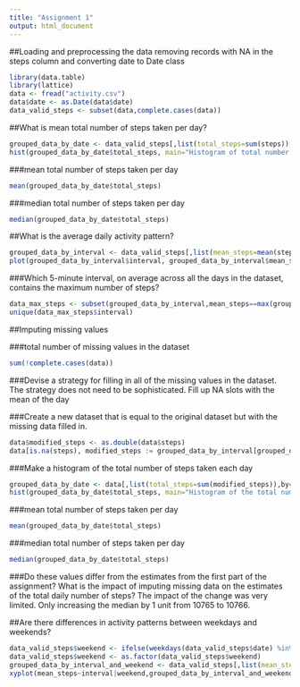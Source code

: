 ```yaml
---
title: "Assignment 1"
output: html_document
---
```


##Loading and preprocessing the data
removing records with NA in the steps column and converting date to Date class
```r
library(data.table)
library(lattice)
data <- fread("activity.csv")
data$date <- as.Date(data$date)
data_valid_steps <- subset(data,complete.cases(data))
```


##What is mean total number of steps taken per day?
```r
grouped_data_by_date <- data_valid_steps[,list(total_steps=sum(steps)),by=date]
hist(grouped_data_by_date$total_steps, main="Histogram of total number of steps taken per day", xlab="Total number of steps taken per day")
````

###mean total number of steps taken per day
```r
mean(grouped_data_by_date$total_steps)
````

###median total number of steps taken per day
```r
median(grouped_data_by_date$total_steps)
````

##What is the average daily activity pattern?
```r
grouped_data_by_interval <- data_valid_steps[,list(mean_steps=mean(steps)),by=interval]
plot(grouped_data_by_interval$interval, grouped_data_by_interval$mean_steps, type = "l", xlab="Interval", ylab="Average daily activity")
````

###Which 5-minute interval, on average across all the days in the dataset, contains the maximum number of steps?
```r
data_max_steps <- subset(grouped_data_by_interval,mean_steps==max(grouped_data_by_interval$mean_steps))
unique(data_max_steps$interval)
````


##Imputing missing values

###total number of missing values in the dataset
```r
sum(!complete.cases(data))
````

###Devise a strategy for filling in all of the missing values in the dataset. The strategy does not need to be sophisticated.
Fill up NA slots with the mean of the day

###Create a new dataset that is equal to the original dataset but with the missing data filled in.
```r
data$modified_steps <- as.double(data$steps)
data[is.na(steps), modified_steps := grouped_data_by_interval[grouped_data_by_interval$interval==interval]$mean_step]
````


###Make a histogram of the total number of steps taken each day 
```r
grouped_data_by_date <- data[,list(total_steps=sum(modified_steps)),by=date]
hist(grouped_data_by_date$total_steps, main="Histogram of the total number of steps taken each day", xlab="Number of steps taken each day ")
````

###mean total number of steps taken per day
```r
mean(grouped_data_by_date$total_steps)
````

###median total number of steps taken per day
```r
median(grouped_data_by_date$total_steps)
````

###Do these values differ from the estimates from the first part of the assignment? What is the impact of imputing missing data on the estimates of the total daily number of steps?
The impact of the change was very limited. Only increasing the median by 1 unit from 10765 to 10766.

##Are there differences in activity patterns between weekdays and weekends?
```r
data_valid_steps$weekend <- ifelse(weekdays(data_valid_steps$date) %in% c("Saturday","Sunday"), "weekend", "weekday")
data_valid_steps$weekend <- as.factor(data_valid_steps$weekend)
grouped_data_by_interval_and_weekend <- data_valid_steps[,list(mean_steps=mean(steps)),by="weekend,interval"]
xyplot(mean_steps~interval|weekend,grouped_data_by_interval_and_weekend,type='l',layout = c(1, 2), ylab="Number of steps")
````




